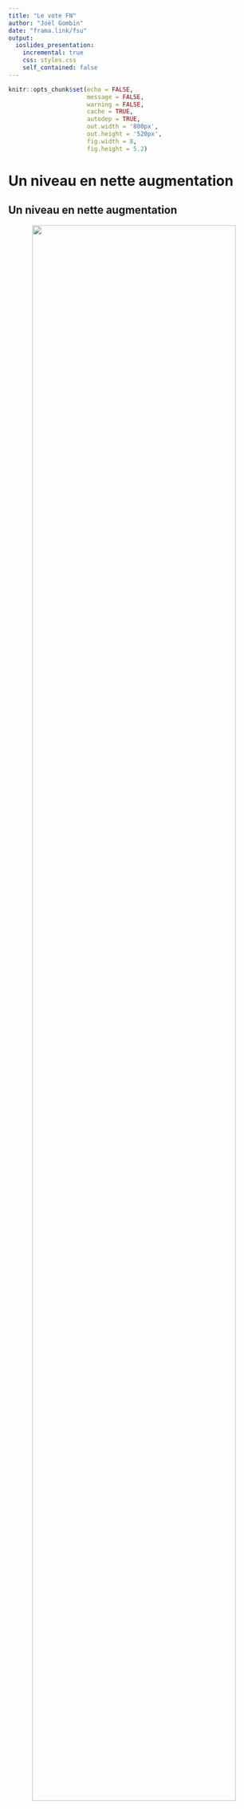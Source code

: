 ```yaml
---
title: "Le vote FN"
author: "Joël Gombin"
date: "frama.link/fsu"
output: 
  ioslides_presentation:
    incremental: true
    css: styles.css
    self_contained: false
---
```


```r
knitr::opts_chunk$set(echo = FALSE, 
                      message = FALSE, 
                      warning = FALSE, 
                      cache = TRUE, 
                      autodep = TRUE,
                      out.width = '800px',
                      out.height = '520px',
                      fig.width = 8,
                      fig.height = 5.2)
```


# Un niveau en nette augmentation

## Un niveau en nette augmentation {.flexbox .vcenter}

<center>
<img src='./images/niveau_regionales.png' width=90%></img>
</center>

# Une structure géographique stable 

## Une structure géographique stable {.flexbox .vcenter}

<center>
<img src='./images/figure3.png' width=70%></img>
</center>

## Un rééquilibrage géographique ? {.flexbox .vcenter}

<center>
<img src='./images/figure4.png' width=70%></img>
</center>

## Un rééquilibrage géographique ? {.flexbox .vcenter}

<center>
<img src='./images/figure5.png' width=70%></img>
</center>

## Une dimension centre-périphérie pas déterminante {.flexbox .vcenter}

<center>
<img src='./images/figure6.png' width=60%></img>
</center>

## La géographie des inégalités {.flexbox .vcenter}

<center>
<img src='./images/gini.png' width=100%></img>
</center>

## Et aux régionales ? {.flexbox .vcenter}

<center>
<img src='./images/evolution_resultats-1.png' width=70%></img>
</center>

## Et aux régionales ? {.flexbox .vcenter}

<center>
<img src='./images/resultats-1.png' width=70%></img>
</center>


## Et aux régionales ? {.flexbox .vcenter}

<center>
<img src='./images/comparaison_avec_2012_FN-1.png' width=65%></img>
</center>

# Merci !